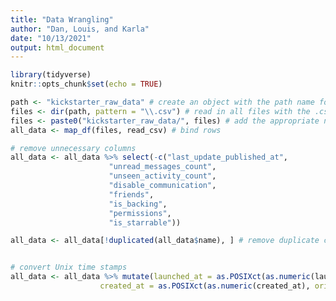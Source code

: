 ```yaml
---
title: "Data Wrangling"
author: "Dan, Louis, and Karla"
date: "10/13/2021"
output: html_document
---
```


```r
library(tidyverse)
knitr::opts_chunk$set(echo = TRUE)
```


```r
path <- "kickstarter_raw_data" # create an object with the path name for a folder of csv files
files <- dir(path, pattern = "\\.csv") # read in all files with the .csv extension
files <- paste0("kickstarter_raw_data/", files) # add the appropriate name
all_data <- map_df(files, read_csv) # bind rows
```


```r
# remove unnecessary columns
all_data <- all_data %>% select(-c("last_update_published_at", 
                      "unread_messages_count", 
                      "unseen_activity_count",
                      "disable_communication",
                      "friends",
                      "is_backing",
                      "permissions",
                      "is_starrable"))

all_data <- all_data[!duplicated(all_data$name), ] # remove duplicate companies 


# convert Unix time stamps
all_data <- all_data %>% mutate(launched_at = as.POSIXct(as.numeric(launched_at), origin = "1970-01-01"),
                    created_at = as.POSIXct(as.numeric(created_at), origin = "1970-01-01"))
```




